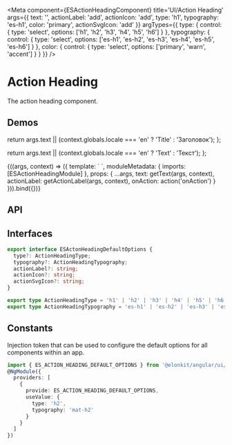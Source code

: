 



<Meta
  component={ESActionHeadingComponent}
  title='UI/Action Heading'
  args={{
    text: '',
    actionLabel: 'add',
    actionIcon: 'add',
    type: 'h1',
    typography: 'es-h1',
    color: 'primary',
    actionSvgIcon: 'add'
  }}
  argTypes={{
    type: {
      control: { type: 'select', options: ['h1', 'h2', 'h3', 'h4', 'h5', 'h6'] }
    },
    typography: {
      control: {
        type: 'select',
        options: ['es-h1', 'es-h2', 'es-h3', 'es-h4', 'es-h5', 'es-h6']
      }
    },
    color: {
      control: { type: 'select', options: ['primary', 'warn', 'accent'] }
    }
  }}
/>

# Action Heading

The action heading component.

## Demos

  return args.text || (context.globals.locale === 'en' ? 'Title' : 'Заголовок');
};

  return args.text || (context.globals.locale === 'en' ? 'Text' : 'Текст');
};

<Canvas source={ACTION_HEADING_STORY_BASIC_SOURCE}>
  <Story name='Basic' height='110px'>
    {((args, context) => ({
      template: `
        <es-action-heading
          [text]="text"
          [type]="type"
          [typography]="typography"
          [actionLabel]="actionLabel"
          [actionIcon]="actionIcon"
          [actionSvgIcon]="actionSvgIcon"
          [color]="color"
          (action)="onAction()">
        </es-action-heading>
      `,
      moduleMetadata: {
        imports: [ESActionHeadingModule]
      },
      props: {
        ...args,
        text: getText(args, context),
        actionLabel: getActionLabel(args, context),
        onAction: action('onAction')
      }
    })).bind({})}
  </Story>
</Canvas>

## API

<ArgsTable of={ESActionHeadingComponent} />

## Interfaces

```ts
export interface ESActonHeadingDefaultOptions {
  type?: ActionHeadingType;
  typography?: ActionHeadingTypography;
  actionLabel?: string;
  actionIcon?: string;
  actionSvgIcon?: string;
}

export type ActionHeadingType = 'h1' | 'h2' | 'h3' | 'h4' | 'h5' | 'h6';
export type ActionHeadingTypography = 'es-h1' | 'es-h2' | 'es-h3' | 'es-h4' | 'es-h5' | 'es-h6';
```

## Constants

Injection token that can be used to configure the default options for all components within an app.

```ts
import { ES_ACTION_HEADING_DEFAULT_OPTIONS } from '@elonkit/angular/ui/action-heading';
@NgModule({
  providers: [
    {
      provide: ES_ACTION_HEADING_DEFAULT_OPTIONS,
      useValue: {
        type: 'h2',
        typography: 'mat-h2'
      }
    }
  ]
})
```
